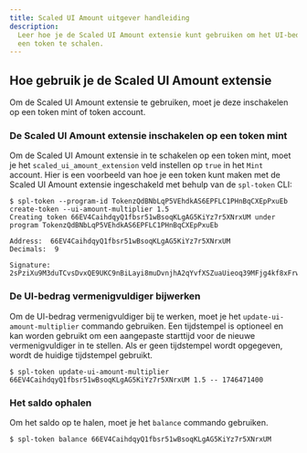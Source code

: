```yaml
---
title: Scaled UI Amount uitgever handleiding
description:
  Leer hoe je de Scaled UI Amount extensie kunt gebruiken om het UI-bedrag van
  een token te schalen.
---
```


## Hoe gebruik je de Scaled UI Amount extensie

Om de Scaled UI Amount extensie te gebruiken, moet je deze inschakelen op een
token mint of token account.

### De Scaled UI Amount extensie inschakelen op een token mint

Om de Scaled UI Amount extensie in te schakelen op een token mint, moet je het
`scaled_ui_amount_extension` veld instellen op `true` in het `Mint` account.
Hier is een voorbeeld van hoe je een token kunt maken met de Scaled UI Amount
extensie ingeschakeld met behulp van de `spl-token` CLI:

```terminal title="Create Token"
$ spl-token --program-id TokenzQdBNbLqP5VEhdkAS6EPFLC1PHnBqCXEpPxuEb create-token --ui-amount-multiplier 1.5
Creating token 66EV4CaihdqyQ1fbsr51wBsoqKLgAG5KiYz7r5XNrxUM under program TokenzQdBNbLqP5VEhdkAS6EPFLC1PHnBqCXEpPxuEb

Address:  66EV4CaihdqyQ1fbsr51wBsoqKLgAG5KiYz7r5XNrxUM
Decimals:  9

Signature: 2sPziXu9M3duTCvsDvxQE9UKC9nBiLayi8muDvnjhA2qYvfXSZuaUieoq39MFjg4kf8xFrw6crmYSkPyV59dvudF
```

### De UI-bedrag vermenigvuldiger bijwerken

Om de UI-bedrag vermenigvuldiger bij te werken, moet je het
`update-ui-amount-multiplier` commando gebruiken. Een tijdstempel is optioneel
en kan worden gebruikt om een aangepaste starttijd voor de nieuwe
vermenigvuldiger in te stellen. Als er geen tijdstempel wordt opgegeven, wordt
de huidige tijdstempel gebruikt.

```terminal title="Update UI Amount Multiplier"
$ spl-token update-ui-amount-multiplier 66EV4CaihdqyQ1fbsr51wBsoqKLgAG5KiYz7r5XNrxUM 1.5 -- 1746471400
```

### Het saldo ophalen

Om het saldo op te halen, moet je het `balance` commando gebruiken.

```terminal title="Fetch Balance"
$ spl-token balance 66EV4CaihdqyQ1fbsr51wBsoqKLgAG5KiYz7r5XNrxUM
```
